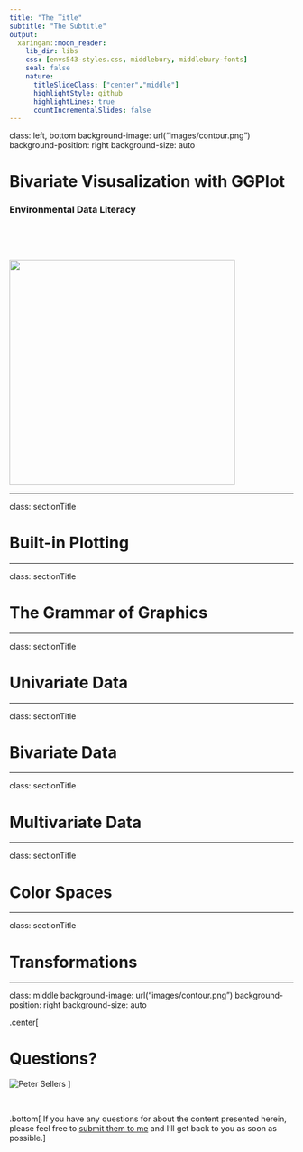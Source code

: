 ```yaml
---
title: "The Title"
subtitle: "The Subtitle"
output:
  xaringan::moon_reader:
    lib_dir: libs
    css: [envs543-styles.css, middlebury, middlebury-fonts]
    seal: false
    nature:
      titleSlideClass: ["center","middle"]
      highlightStyle: github
      highlightLines: true
      countIncrementalSlides: false
---
```


class: left, bottom
background-image: url("images/contour.png")
background-position: right
background-size: auto


# Bivariate Visusalization with GGPlot



### Environmental Data Literacy


<p>&nbsp;</p>

<p>&nbsp;</p>

<img src="images/logo1.svg" width="400px">



---

class: sectionTitle

# Built-in Plotting


---

class: sectionTitle

# The Grammar of Graphics



---

class: sectionTitle

# Univariate Data



---

class: sectionTitle

# Bivariate Data



---

class: sectionTitle

# Multivariate Data



---

class: sectionTitle

# Color Spaces



---

class: sectionTitle

# Transformations

















---

class: middle
background-image: url("images/contour.png")
background-position: right
background-size: auto

.center[

# Questions?


![Peter Sellers](images/peter_sellers.gif)
]

<p>&nbsp;</p>

.bottom[ If you have any questions for about the content presented herein, please feel free to [submit them to me](https://docs.google.com/forms/d/e/1FAIpQLScrAGM5Zl8vZTPqV8DVSnSrf_5enypyp0717jG4PZiTlVHDjQ/viewform?usp=sf_link) and I'll get back to you as soon as possible.]


